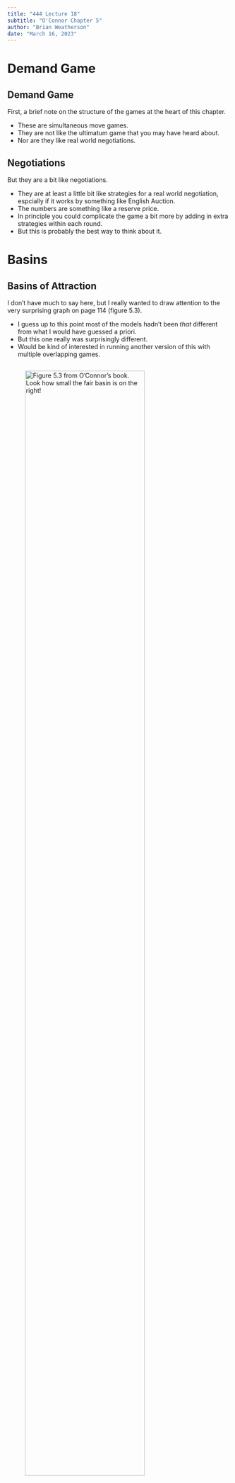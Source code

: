 ```yaml
---
title: "444 Lecture 18"
subtitle: "O'Connor Chapter 5"
author: "Brian Weatherson"
date: "March 16, 2023"
---
```


# Demand Game

## Demand Game

First, a brief note on the structure of the games at the heart of this chapter.

- These are simultaneous move games.
- They are not like the ultimatum game that you may have heard about.
- Nor are they like real world negotiations.

## Negotiations

But they are a bit like negotiations.

- They are at least a little bit like strategies for a real world negotiation, espcially if it works by something like English Auction.
- The numbers are something like a reserve price.
- In principle you could complicate the game a bit more by adding in extra strategies within each round.
- But this is probably the best way to think about it.

# Basins

## Basins of Attraction

I don't have much to say here, but I really wanted to draw attention to the very surprising graph on page 114 (figure 5.3).

- I guess up to this point most of the models hadn't been _that_ different from what I would have guessed a priori.
- But this one really was surprisingly different.
- Would be kind of interested in running another version of this with multiple overlapping games.

## {.plain}

![Figure 5.3 from O'Connor's book. Look how small the fair basin is on the right!](cailin-fig-5_3.png){height=80%}

# Equity

## What is Fair

- We've talked about this a bit, but it's really worth thinking about what counts as a 'fair' distribution.
- This can have effects both for the payoffs (people value fairness) and for dynamics (people move towards fair)

## Fairness and Markets

- This matters a lot in market economies.
- Often the fair outcome is the one driven by the market.
- And that's true even if different forms of market infrastructure would have produced different outcomes.

## Fairness and Deontology

- It also matters in the contexts of norms like "Don't Steal".
- Sometimes whether an outcome is coded as fair depends on how it relates to an initial condition that we accept as fair.
- And that in turn might depend on facts that, if we thought about them directly, we would not think of as morally significant.

# Disagreement Points

## Disagreement Points

The fact that different people are differentially able to walk away from a game is really important. But...

- I'm kinda suspicious of Figure 5.5 (page 119).
- The basins of attraction of the equilibria where the type with more ability to walk away end up with less are surprisingly large.
- Is there a real world situation that is like this?
- Or is this a case where the model doesn't really reflect reality?

## {.blank}

![Figure 5.5 from O'Connor's book. Those triangles aren't going to zero!](cailin-fig-5_5.png){height=80%}

# Punishment

## Punishment

I've been worried a bit over the course of this that we've changed what we're talking about when we discuss punishment. In particular, do we mean:

1. Changing the payoffs; or
2. Choosing a strategy that leads to lower payoffs for the 'punished'.

These are both important things, but I'm not sure they are the same thing

## Punishment

And around page 126 we see some movement between these two notions.

- In the game table, punishment for a high bid is depicted as the payoffs being externally lowered.
- But then we get discussions of non-equilibrium moves within games.
- Maybe these are the same thing?
- Feels like we should keep them separate.

# Varieties of Disagreement Points

## Population Divergence

I really liked the stuff around page 126 on what happens if there is divergence within the population.

- Most of the games so far have essentially presupposed uniform populations, at least within types.
- Here we get a nice effect of the existence of a sub-population within one but not the other type.

## Credible Signals

And this I think really does matter to the real world.

- Sometimes what matters in these games is not what your disagreement point is, but what you can credibly signal that it is.
- We're getting back here to things that would come up if we modeled each interaction as a negotiation over time.

## Credible Signals

And this I think really does matter to the real world.

- Anyway, sometimes it is really obvious what your type is, but there is no way to credibly signal willingness to walk away.
- And in that case, the other player might (quite rationally!) assume that your disagreement point is something like the average of your type, whatever non-credible signal you send.

# Building Power

## Building Power

I was a bit confused by the game on page 128 and after, where success causes one to have a higher disagreement point.

- I don't really see the causal mechanism for this; it seemed much more plausible in the other direction.

## Building Power

I was a bit confused by the game on page 128 and after, where success causes one to have a higher disagreement point.

- Maybe it's that the returns to the game come in resources that can be saved?
- Maybe it's that there will be other games to play - where your type by default gets the good side of the equilibrium?

## Building Power

I was a bit confused by the game on page 128 and after, where success causes one to have a higher disagreement point.

- It's a nice game, but I would like to hear more about the real world application.
